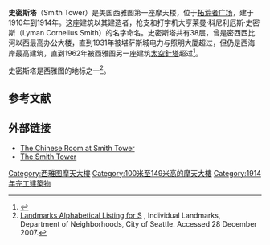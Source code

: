 {{Infobox Skyscraper
|building_name  = 史密斯塔
|image          = [[Image:SmithTower_Seattle_WA_USA2.jpg|250px]]
|caption        = 从太平洋大厦看史密斯塔
|year_highest   =
|year_end       =
|plural         =
|location       = 美国西雅图[[拓荒者广场|拓荒者广场]]
|coordinates    = {{coord|47.602092|-122.331803|display=inline,title}}
|status         =
|groundbreaking =
|constructed    = 1910-1914年
|est-completion =
|opening        =
|destroyed      =
|use            = 办公+住宅
|antenna_spire  = 149米（489英尺）
|roof           = 141米（462英尺）
|top_floor      =
|floor_count    = 38
|elevator_count =
|cost           = US$1.5M
|floor_area     = 262,350 ft²
|architect      = Gaggin & Gaggin
|engineer       =
|contractor     =
|developer      =
|owner          =  Walton Street Capital
}}
'''史密斯塔'''（Smith Tower）是美国西雅图第一座摩天楼，位于[[拓荒者广场|拓荒者广场]]，建于1910年到1914年。这座建筑以其建造者，枪支和打字机大亨莱曼·科尼利厄斯·史密斯（Lyman Cornelius Smith）的名字命名。史密斯塔共有38层，曾是密西西比河以西最高办公大楼，直到1931年被堪萨斯城电力与照明大厦超过，但仍是西海岸最高建筑，直到1962年被西雅图另一座建筑[[太空針塔|太空針塔]]超过<ref>{{cite book
 | first = Sally B.
 | last = Woodridge
 | coauthors = Roger Montgomery
 | year = 1980
 | title = A Guide to Architecture in Washington State
 | publisher = University of Washington Press
 | isbn = 0-295-95779-4
 | pages = 116
}}</ref>。

史密斯塔是西雅图的地标之一<ref>[https://www.cityofseattle.gov/neighborhoods/preservation/s.htm Landmarks Alphabetical Listing for S] {{Wayback|url=https://www.cityofseattle.gov/neighborhoods/preservation/s.htm |date=20110721033852 }}, Individual Landmarks, Department of Neighborhoods, City of Seattle. Accessed 28 December 2007.</ref>。

==参考文献==
{{reflist}}

==外部链接==
*[http://www.chineseroom.com/ The Chinese Room at Smith Tower]{{Wayback|url=http://www.chineseroom.com/ |date=20150203035644 }}
*[http://www.smithtower.com/ The Smith Tower]{{Wayback|url=http://www.smithtower.com/ |date=20110226204925 }}

{{start box}}
{{succession box| 
  before=霍格大厦|
  title=西雅图最高建筑| 
  years=1914—1962<br/><small>141m</small>| 
  after=[[太空針塔|太空針塔]]}}
{{succession box| 
  before=关键银行中心（Key Bank Center）|
  title=华盛顿州最高建筑| 
  years=1914—1962<br/><small>141m</small>| 
  after=[[太空針塔|太空針塔]]}}
{{succession box| 
  before=关键银行中心|
  title=密西西比河以西最高建筑| 
  years=1914—1931<br/><small>141m</small>| 
  after=堪萨斯城电力与照明大厦}}
{{end box}}
{{commonscat|Smith Tower, Seattle}}
[[Category:西雅图摩天大樓|Category:西雅图摩天大樓]]
[[Category:100米至149米高的摩天大樓|Category:100米至149米高的摩天大樓]]
[[Category:1914年完工建築物|Category:1914年完工建築物]]